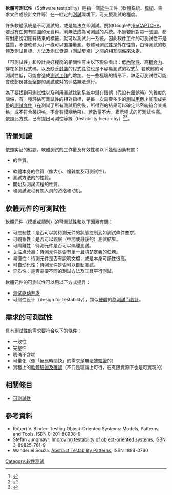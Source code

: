 '''軟體可測試性'''（Software testability）是指一個[[软件|软件]]工件（軟體系統、[[軟體模組|模組]]、需求文件或設計文件等）在一給定的[[軟體測試|測試]]環境下，可支援測試的程度。

許多軟體系統是不可測試的，或是無法立即測試。例如Google的[[ReCAPTCHA|ReCAPTCHA]]，若沒有任何有關圖的元資料，則無法成為可測試的系統。不過若針對每一張圖，都有對應說明應有結果的標籤，就可以測試此一系統。因此软件工件的可測試性不是{{link-en|内在與外在性質|Intrinsic and extrinsic properties|内在}}性質，不像軟體大小一様可以直接量測。軟體可測試性是外在性質，由待測試的軟體及測試目標、方法及測試資源（測試環境）之間的相互關係來決定。

「可測試性」和設計良好程度的相關性可由以下現象看出：低[[內聚性_(計算機科學)|內聚性]]、高[[耦合性_(計算機科學)|耦合力]]、存在多餘程式碼，以及缺乏[[封裝_(物件導向程式設計)|封裝]]的程式往往也是不容易測試的程式<ref name="DesignPatternsExplained2ndEd">{{cite book | last1=Shalloway | first1=Alan | last2=Trott | first2=Jim | title=Design Patterns Explained, 2nd Ed | page=[https://archive.org/details/isbn_9780321247148/page/133 133] | year=2004 | isbn=978-0321247148 | url-access=registration | url=https://archive.org/details/isbn_9780321247148/page/133 }}</ref>。若軟體的可測試性低，可能會造成[[測試工作|測試工作]]的增加。在一些極端的情形下，缺乏可測試性可能會使部份甚至全部的測試或对{{link-en|軟體需求|Software requirements}}的评估無法進行。

為了要找到可測試性以及利用測試找到系統中潛在錯誤（假設有錯誤時）的難度的關係，有一種評估可測試性的相對指標，是每一次需要多少的[[測試用例|測試用例]]才能形成完整的[[測試套件|測試套件]]（在測試了所有測試用例後，所得到的結果可以確定此系統符合某規格，或不符合某規格，不會有模糊地帶）。若數量不大，表示程式的可測試性高。依照此方式，已有提出可測性等級（testability hierarchy）<ref name="RodriguezLlanaRabanal">{{cite journal | last1=Rodríguez | first1=Ismael | last2=Llana | first2=Luis | last3=Rabanal | first3=Pablo | title=A General Testability Theory: Classes, properties, complexity, and testing reductions | journal=IEEE Transactions on Software Engineering | volume=40 | issue=9 | pages=862–894 | year=2014 | issn=0098-5589 | doi=10.1109/TSE.2014.2331690 | url=https://zenodo.org/record/1008509 | access-date=2020-09-15 | archive-date=2021-04-17 | archive-url=https://web.archive.org/web/20210417205637/https://zenodo.org/record/1008509 | dead-url=no }}</ref><ref name="Rodriguez">{{cite conference | last=Rodríguez | first=Ismael | title=A General Testability Theory | doi=10.1007/978-3-642-04081-8_38 | year=2009 | booktitle=CONCUR 2009 - Concurrency Theory, 20th International Conference, CONCUR 2009, Bologna, Italy, September 1–4, 2009. Proceedings | pages=572–586 | ISBN=978-3-642-04080-1}}</ref>。

== 背景知識 ==
依照实证的假設，軟體測試的工作量及有效性和以下幾個因素有關：
* {{link-en|軟體需求|Software requirements}}的性質。
* 軟體本身的性質（像大小、複雜度及可測試性）。
* 測試方法的的性質。
* 開始及測試流程的性質。
* 和測試流程有關人員的资格和动机。

== 軟體元件的可測試性 ==
軟體元件（模組或類別）的可測試性和以下因素有關：
* 可控制性：是否可以將待測元件的狀態控制到如測試條件要求。
* 可觀察性：是否可以觀察（中間或最後的）測試結果。
* 可隔離性：待測元件是否可以隔離測試。
* [[关注点分离|关注点分离]]：待測元件是否有單一且清楚定義的任務。
* 易懂性：待測元件是否有說明文檔，或是本身可讀性很高。
* 可自动化性：待測元件是否可以自動測試。
* 异质性：是否需要不同的測試方法及工具平行測試。

軟體元件的可測試性可以用以下方式提昇：
* [[测试驱动开发|测试驱动开发]]
* 可测性设计（design for testability），類似[[硬體|硬體]]的[[為測試而設計|為測試而設計]]。

== 需求的可測試性 ==
具有測試性的{{link-en|軟體需求|Software requirements}}需求要符合以下的條件：
* 一致性
* 完整性
* 明确不含糊
* 可量化（像「反應時間快」的需求是無法被[[軟體驗證及確認|驗證]]的）
* 實務上的[[軟體驗證及確認|軟體驗證及確認]]（不只是理論上可行，在有限資源下也是可實現的）

== 相關條目==
*[[可測試性|可測試性]]

== 參考資料 ==
{{reflist}}
* Robert V. Binder:  Testing Object-Oriented Systems: Models, Patterns, and Tools, ISBN 0-201-80938-9
* Stefan Jungmayr: [https://web.archive.org/web/20071009021801/http://www.dissertation.de/index.php3?active_document=%2FFDP%2Fsj929.pdf Improving testability of object-oriented systems], ISBN 3-89825-781-9
* Wanderlei Souza: [https://web.archive.org/web/20110716104553/http://patterns-wg.fuka.info.waseda.ac.jp/SPAQU/proceedings2009/3-P2-AbstractTestabilityPatterns.pdf Abstract Testability Patterns], ISSN 1884-0760

{{软件质量}}

[[Category:软件测试|Category:软件测试]]